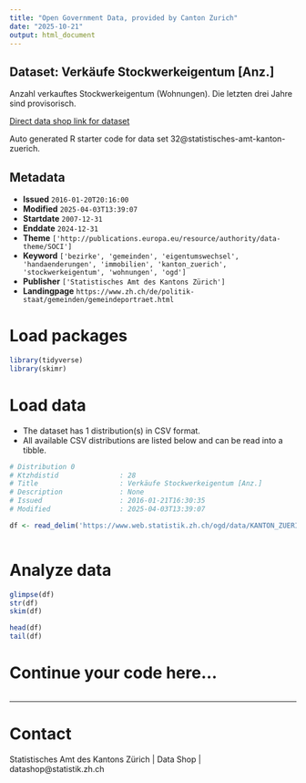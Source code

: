 ```yaml
---
title: "Open Government Data, provided by Canton Zurich"
date: "2025-10-21"
output: html_document
---
```


## Dataset: Verkäufe Stockwerkeigentum [Anz.]

Anzahl verkauftes Stockwerkeigentum (Wohnungen). Die letzten drei Jahre sind provisorisch.

[Direct data shop link for dataset](https://www.zh.ch/de/politik-staat/statistik-daten/datenkatalog.html#/datasets/32@statistisches-amt-kanton-zuerich)

Auto generated R starter code for data set 32@statistisches-amt-kanton-zuerich.

## Metadata

- **Issued** `2016-01-20T20:16:00`
- **Modified** `2025-04-03T13:39:07`
- **Startdate** `2007-12-31`
- **Enddate** `2024-12-31`
- **Theme** `['http://publications.europa.eu/resource/authority/data-theme/SOCI']`
- **Keyword** `['bezirke', 'gemeinden', 'eigentumswechsel', 'handaenderungen', 'immobilien', 'kanton_zuerich', 'stockwerkeigentum', 'wohnungen', 'ogd']`
- **Publisher** `['Statistisches Amt des Kantons Zürich']`
- **Landingpage** `https://www.zh.ch/de/politik-staat/gemeinden/gemeindeportraet.html`


# Load packages

```r

library(tidyverse)
library(skimr)

```

# Load data

-   The dataset has 1 distribution(s) in CSV format.
-   All available CSV distributions are listed below and can be read into a tibble.

```r

# Distribution 0
# Ktzhdistid               : 28
# Title                    : Verkäufe Stockwerkeigentum [Anz.]
# Description              : None
# Issued                   : 2016-01-21T16:30:35
# Modified                 : 2025-04-03T13:39:07

df <- read_delim('https://www.web.statistik.zh.ch/ogd/data/KANTON_ZUERICH_193.csv')



```

# Analyze data

```r

glimpse(df)
str(df)
skim(df)

head(df)
tail(df)

```

# Continue your code here...

```r

```

------------------------------------------------------------------------

# Contact

Statistisches Amt des Kantons Zürich | Data Shop | datashop@statistik.zh.ch
